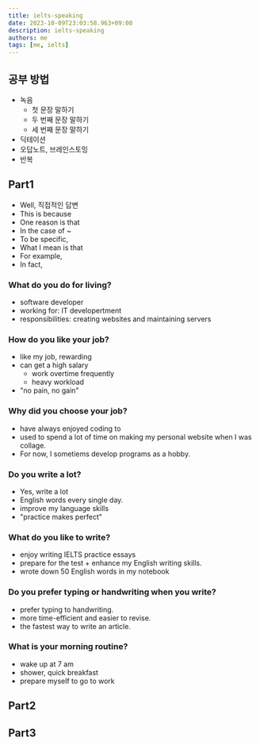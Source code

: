 ```yaml
---
title: ielts-speaking
date: 2023-10-09T23:03:58.963+09:00
description: ielts-speaking
authors: me
tags: [me, ielts]
---
```


## 공부 방법

- 녹음
  - 첫 문장 말하기
  - 두 번째 문장 말하기
  - 세 번째 문장 말하기
- 딕테이션
- 오답노트, 브레인스토밍
- 반복

## Part1

- Well, 직접적인 답변
- This is because
- One reason is that
- In the case of ~
- To be specific,
- What I mean is that
- For example,
- In fact,

### What do you do for living?

- software developer
- working for: IT developertment
- responsibilities: creating websites and maintaining servers

### How do you like your job?

- like my job, rewarding
- can get a high salary
  - work overtime frequently
  - heavy workload
- "no pain, no gain"

### Why did you choose your job?

- have always enjoyed coding to
- used to spend a lot of time on making my personal website when I was collage.
- For now, I sometiems develop programs as a hobby.

### Do you write a lot?

- Yes, write a lot
- English words every single day.
- improve my language skills
- "practice makes perfect"

### What do you like to write?

- enjoy writing IELTS practice essays
- prepare for the test + enhance my English writing skills.
- wrote down 50 English words in my notebook

### Do you prefer typing or handwriting when you write?

- prefer typing to handwriting.
- more time-efficient and easier to revise.
- the fastest way to write an article.

### What is your morning routine?

- wake up at 7 am
- shower, quick breakfast
- prepare myself to go to work

## Part2

## Part3
